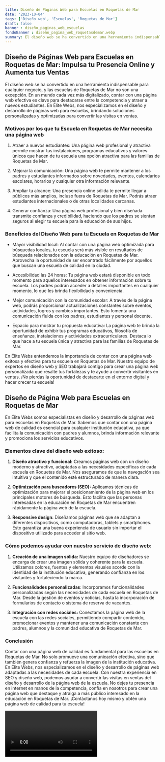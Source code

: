 ```yaml
---
title: Diseño de Páginas Web para Escuelas en Roquetas de Mar
date: '2023-10-04'
tags: ['Diseño web', 'Escuelas', 'Roquetas de Mar']
draft: false
banner : diseño_paginas_web_escuelas
fondoBanner : diseño_pagina_web_roquetasdemar.webp
summary: El diseño web se ha convertido en una herramienta indispensable para cualquier negocio, y las escuelas de Roquetas de Mar no son una excepción. En un mundo cada vez más digitalizado, contar con una página web efectiva es clave para destacarse entre la competencia y atraer a nuevos estudiantes. En Élite Webs, nos especializamos en el diseño y desarrollo de páginas web para escuelas, brindando soluciones personalizadas y optimizadas para convertir las visitas en ventas.
---
```


## Diseño de Páginas Web para Escuelas en Roquetas de Mar: Impulsa tu Presencia Online y Aumenta tus Ventas

El diseño web se ha convertido en una herramienta indispensable para cualquier negocio, y las escuelas de Roquetas de Mar no son una excepción. En un mundo cada vez más digitalizado, contar con una página web efectiva es clave para destacarse entre la competencia y atraer a nuevos estudiantes. En Élite Webs, nos especializamos en el diseño y desarrollo de páginas web para escuelas, brindando soluciones personalizadas y optimizadas para convertir las visitas en ventas.

### Motivos por los que tu Escuela en Roquetas de Mar necesita una página web

1. Atraer a nuevos estudiantes: Una página web profesional y atractiva permite mostrar tus instalaciones, programas educativos y valores únicos que hacen de tu escuela una opción atractiva para las familias de Roquetas de Mar.

2. Mejorar la comunicación: Una página web te permite mantener a los padres y estudiantes informados sobre novedades, eventos, calendarios escolares, horarios y cualquier otra información relevante.

3. Ampliar tu alcance: Una presencia online sólida te permite llegar a públicos más amplios, incluso fuera de Roquetas de Mar. Podrás atraer estudiantes internacionales o de otras localidades cercanas.

4. Generar confianza: Una página web profesional y bien diseñada transmite confianza y credibilidad, haciendo que los padres se sientan seguros al elegir tu escuela para la educación de sus hijos.

### Beneficios del Diseño Web para tu Escuela en Roquetas de Mar

- Mayor visibilidad local: Al contar con una página web optimizada para búsquedas locales, tu escuela será más visible en resultados de búsqueda relacionados con la educación en Roquetas de Mar. Aprovecha la oportunidad de ser encontrado fácilmente por aquellos que buscan una escuela de calidad en la ciudad.

- Accesibilidad las 24 horas: Tu página web estará disponible en todo momento para aquellos interesados en obtener información sobre tu escuela. Los padres podrán acceder a detalles importantes en cualquier momento, lo que les brinda flexibilidad y conveniencia.

- Mejor comunicación con la comunidad escolar: A través de la página web, podrás proporcionar actualizaciones constantes sobre eventos, actividades, logros y cambios importantes. Esto fomenta una comunicación fluida con los padres, estudiantes y personal docente.

- Espacio para mostrar tu propuesta educativa: La página web te brinda la oportunidad de exhibir tus programas educativos, filosofía de enseñanza, instalaciones y actividades extracurriculares. Destaca lo que hace a tu escuela única y atractiva para las familias de Roquetas de Mar.

En Élite Webs entendemos la importancia de contar con una página web exitosa y efectiva para tu escuela en Roquetas de Mar. Nuestro equipo de expertos en diseño web y SEO trabajará contigo para crear una página web personalizada que resalte tus fortalezas y te ayude a convertir visitantes en ventas. ¡No pierdas la oportunidad de destacarte en el entorno digital y hacer crecer tu escuela!

<GifSeo />

<Cta />

## Diseño de Página Web para Escuelas en Roquetas de Mar

En Élite Webs somos especialistas en diseño y desarrollo de páginas web para escuelas en Roquetas de Mar. Sabemos que contar con una página web de calidad es esencial para cualquier institución educativa, ya que facilita la comunicación con padres y alumnos, brinda información relevante y promociona los servicios educativos. 

### Elementos clave del diseño web exitoso:

1. **Diseño atractivo y funcional:** Creamos páginas web con un diseño moderno y atractivo, adaptadas a las necesidades específicas de cada escuela en Roquetas de Mar. Nos aseguramos de que la navegación sea intuitiva y que el contenido esté estructurado de manera clara.

2. **Optimización para buscadores (SEO):** Aplicamos técnicas de optimización para mejorar el posicionamiento de la página web en los principales motores de búsqueda. Esto facilita que las personas interesadas en la educación en Roquetas de Mar encuentren rápidamente la página web de la escuela.

3. **Responsive design:** Diseñamos páginas web que se adaptan a diferentes dispositivos, como computadoras, tablets y smartphones. Esto garantiza una buena experiencia de usuario sin importar el dispositivo utilizado para acceder al sitio web.

### Cómo podemos ayudar con nuestro servicio de diseño web:

1. **Creación de una imagen sólida:** Nuestro equipo de diseñadores se encarga de crear una imagen sólida y coherente para la escuela. Utilizamos colores, fuentes y elementos visuales acorde con la identidad de la institución educativa, generando confianza en los visitantes y fortaleciendo la marca.

2. **Funcionalidades personalizadas**: Incorporamos funcionalidades personalizadas según las necesidades de cada escuela en Roquetas de Mar. Desde la gestión de eventos y noticias, hasta la incorporación de formularios de contacto o sistema de reserva de vacantes.

3. **Integración con redes sociales:** Conectamos la página web de la escuela con las redes sociales, permitiendo compartir contenido, promocionar eventos y mantener una comunicación constante con padres, alumnos y la comunidad educativa de Roquetas de Mar.

### Conclusión

Contar con una página web de calidad es fundamental para las escuelas en Roquetas de Mar. No solo promueve una comunicación efectiva, sino que también genera confianza y refuerza la imagen de la institución educativa. En Élite Webs, nos especializamos en el diseño y desarrollo de páginas web adaptadas a las necesidades de cada escuela. Con nuestra experiencia en SEO y diseño web, podemos ayudar a convertir las visitas en ventas del diseño y desarrollo de la página web de la escuela. No dejes tu presencia en internet en manos de la competencia, confía en nosotros para crear una página web que destaque y atraiga a más público interesado en la educación en Roquetas de Mar. ¡Contáctanos hoy mismo y obtén una página web de calidad para tu escuela!

<Video />

<CtaBot job='Escuelas' city='Roquetas de Mar'/>

<Gmaps query='Roquetas de Mar+españa+maps' />